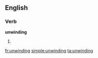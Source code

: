 ==English==

===Verb===
'''unwinding'''

# {{present participle of|[[unwind]]}}

[[fr:unwinding]]
[[simple:unwinding]]
[[ta:unwinding]]